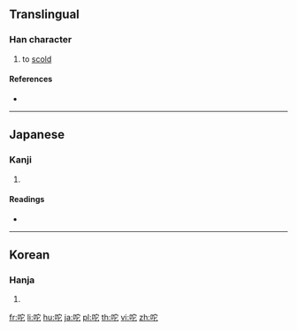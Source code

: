==Translingual==

===Han character===
{{Han char|rn=30|rad=口|as=05|sn=8|four=|canj=RJP|ids=⿰口它}}

# to [[scold]]

====References====
* {{Han ref|kx=0185.211|dj=0405.170|hdz=10608.111|uh=549C|ud=21660}}

----

==Japanese==

===Kanji===
{{ja-kanji|grade=|rs=口05}}

# {{defn|lang=ja|sort=口05}}

====Readings====
* {{ja-readings|on=[[た]] (ta), [[と]] (to)|kun=[[しかる]] (shikaru)}}

----

==Korean==

===Hanja===
{{ko-hanja|hangeul=타|rv=ta|mr=t'a}}

# {{defn|lang=ko|sort=口05}}

[[fr:咜]]
[[li:咜]]
[[hu:咜]]
[[ja:咜]]
[[pl:咜]]
[[th:咜]]
[[vi:咜]]
[[zh:咜]]